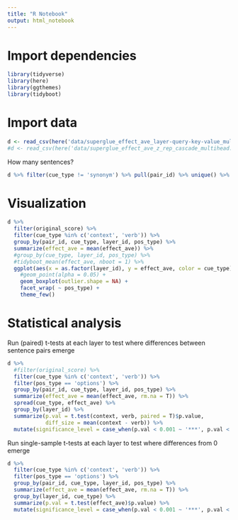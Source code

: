 ```yaml
---
title: "R Notebook"
output: html_notebook
---
```


# Import dependencies

```r
library(tidyverse)
library(here)
library(ggthemes)
library(tidyboot)
```

# Import data

```r
d <- read_csv(here('data/superglue_effect_ave_layer-query-key-value_multihead.csv'))
#d <- read_csv(here('data/superglue_effect_ave_z_rep_cascade_multihead.csv'))
```

How many sentences?

```r
d %>% filter(cue_type != 'synonym') %>% pull(pair_id) %>% unique() %>% length()
```

# Visualization

```r
d %>%
  filter(original_score) %>%
  filter(cue_type %in% c('context', 'verb')) %>%
  group_by(pair_id, cue_type, layer_id, pos_type) %>%
  summarize(effect_ave = mean(effect_ave)) %>%
  #group_by(cue_type, layer_id, pos_type) %>%
  #tidyboot_mean(effect_ave, nboot = 1) %>%
  ggplot(aes(x = as.factor(layer_id), y = effect_ave, color = cue_type)) +
    #geom_point(alpha = 0.05) +
    geom_boxplot(outlier.shape = NA) +
    facet_wrap( ~ pos_type) +
    theme_few() 
```

# Statistical analysis

Run (paired) t-tests at each layer to test where differences between sentence pairs emerge

```r
d %>%
  #filter(original_score) %>%
  filter(cue_type %in% c('context', 'verb')) %>%
  filter(pos_type == 'options') %>%
  group_by(pair_id, cue_type, layer_id, pos_type) %>%
  summarize(effect_ave = mean(effect_ave, rm.na = T)) %>%
  spread(cue_type, effect_ave) %>%
  group_by(layer_id) %>%
  summarize(p.val = t.test(context, verb, paired = T)$p.value,
            diff_size = mean(context - verb)) %>%
  mutate(significance_level = case_when(p.val < 0.001 ~ '***', p.val < 0.01 ~ '**', p.val < 0.05 ~ '*', TRUE ~ 'n.s.'))
```

Run single-sample t-tests at each layer to test where differences from 0 emerge

```r
d %>%
  filter(cue_type %in% c('context', 'verb')) %>%
  filter(pos_type == 'options') %>%
  group_by(pair_id, cue_type, layer_id, pos_type) %>%
  summarize(effect_ave = mean(effect_ave, rm.na = T)) %>%
  group_by(layer_id, cue_type) %>%
  summarize(p.val = t.test(effect_ave)$p.value) %>%
  mutate(significance_level = case_when(p.val < 0.001 ~ '***', p.val < 0.01 ~ '**', p.val < 0.05 ~ '*', TRUE ~ 'n.s.'))
```


